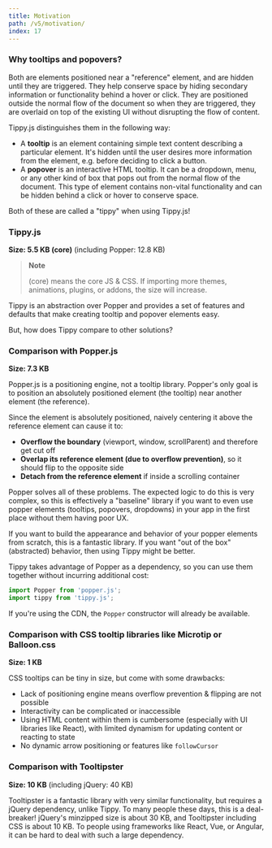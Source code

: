---
title: Motivation
path: /v5/motivation/
index: 17
---

### Why tooltips and popovers?

Both are elements positioned near a "reference" element, and are hidden until
they are triggered. They help conserve space by hiding secondary information or
functionality behind a hover or click. They are positioned outside the normal
flow of the document so when they are triggered, they are overlaid on top of the
existing UI without disrupting the flow of content.

Tippy.js distinguishes them in the following way:

- A **tooltip** is an element containing simple text content describing a
  particular element. It's hidden until the user desires more information from
  the element, e.g. before deciding to click a button.
- A **popover** is an interactive HTML tooltip. It can be a dropdown, menu, or
  any other kind of box that pops out from the normal flow of the document. This
  type of element contains non-vital functionality and can be hidden behind a
  click or hover to conserve space.

Both of these are called a "tippy" when using Tippy.js!

### Tippy.js

**Size: 5.5 KB (core)** (including Popper: 12.8 KB)

> **Note**
>
> (core) means the core JS & CSS. If importing more themes, animations, plugins,
> or addons, the size will increase.

Tippy is an abstraction over Popper and provides a set of features and defaults
that make creating tooltip and popover elements easy.

But, how does Tippy compare to other solutions?

### Comparison with Popper.js

**Size: 7.3 KB**

Popper.js is a positioning engine, not a tooltip library. Popper's only goal is
to position an absolutely positioned element (the tooltip) near another element
(the reference).

Since the element is absolutely positioned, naively centering it above the
reference element can cause it to:

- **Overflow the boundary** (viewport, window, scrollParent) and therefore get
  cut off
- **Overlap its reference element (due to overflow prevention)**, so it should
  flip to the opposite side
- **Detach from the reference element** if inside a scrolling container

Popper solves all of these problems. The expected logic to do this is very
complex, so this is effectively a "baseline" library if you want to even use
popper elements (tooltips, popovers, dropdowns) in your app in the first place
without them having poor UX.

If you want to build the appearance and behavior of your popper elements from
scratch, this is a fantastic library. If you want "out of the box" (abstracted)
behavior, then using Tippy might be better.

Tippy takes advantage of Popper as a dependency, so you can use them together
without incurring additional cost:

```js
import Popper from 'popper.js';
import tippy from 'tippy.js';
```

If you're using the CDN, the `Popper` constructor will already be available.

### Comparison with CSS tooltip libraries like Microtip or Balloon.css

**Size: 1 KB**

CSS tooltips can be tiny in size, but come with some drawbacks:

- Lack of positioning engine means overflow prevention & flipping are not
  possible
- Interactivity can be complicated or inaccessible
- Using HTML content within them is cumbersome (especially with UI libraries
  like React), with limited dynamism for updating content or reacting to state
- No dynamic arrow positioning or features like `followCursor`

### Comparison with Tooltipster

**Size: 10 KB** (including jQuery: 40 KB)

Tooltipster is a fantastic library with very similar functionality, but requires
a jQuery dependency, unlike Tippy. To many people these days, this is a
deal-breaker! jQuery's minzipped size is about 30 KB, and Tooltipster including
CSS is about 10 KB. To people using frameworks like React, Vue, or Angular, it
can be hard to deal with such a large dependency.
